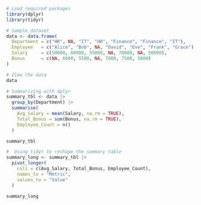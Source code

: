 
```r
# Load required packages
library(dplyr)
library(tidyr)

# Sample dataset
data <- data.frame(
  Department = c("HR", NA, "IT", "HR", "Finance", "Finance", "IT"),
  Employee   = c("Alice", "Bob", NA, "David", "Eve", "Frank", "Grace"),
  Salary     = c(50000, 60000, 55000, NA, 70000, NA, 58000),
  Bonus      = c(NA, 6000, 5500, NA, 7000, 7500, 5800)
)

# View the data
data


```

```r
# Summarizing with dplyr
summary_tbl <- data |>
  group_by(Department) |>
  summarise(
    Avg_Salary = mean(Salary, na.rm = TRUE),
    Total_Bonus = sum(Bonus, na.rm = TRUE),
    Employee_Count = n()
  )

summary_tbl


```


```r
#  Using tidyr to reshape the summary table
summary_long <- summary_tbl |>
  pivot_longer(
    cols = c(Avg_Salary, Total_Bonus, Employee_Count),
    names_to = "Metric",
    values_to = "Value"
  )

summary_long
```


